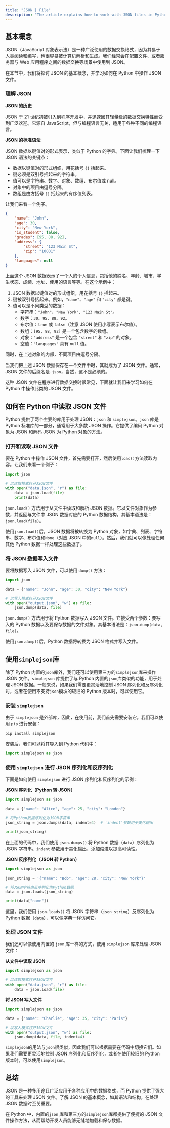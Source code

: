 ```yaml
---
title: "JSON | File"
description: "The article explains how to work with JSON files in Python, focusing on the standard json library and the third-party simplejson library for reading and writing data. It covers JSON's basic features like its syntax, which resembles Python dictionaries, and provides examples of handling JSON data in Python code. The guide also discusses JSON's role as a common data format for exchanging information between servers and web applications."
---
```


## 基本概念

JSON（JavaScript 对象表示法）是一种广泛使用的数据交换格式，因为其易于人类阅读和编写，也很容易被计算机解析和生成。我们经常会在配置文件、或者服务器与 Web 应用程序之间的数据交换等场景中使用到 JSON。

在本节中，我们将探讨 JSON 的基本概念，并学习如何在 Python 中操作 JSON 文件。

### 理解 JSON

**JSON 的历史**

JSON 于 21 世纪初被引入到程序开发中，并迅速因其轻量级的数据交换特性而受到广泛欢迎。它源自 JavaScript，但与编程语言无关，适用于各种不同的编程语言。

**JSON 的标准语法**

JSON 数据以键值对的形式表示，类似于 Python 的字典。下面让我们梳理一下 JSON 语法的关键点：

-   数据以键值对的形式组织，用花括号 `{}` 括起来。
-   键必须是双引号括起来的字符串。
-   值可以是字符串、数字、对象、数组、布尔值或 null。
-   对象中的项目由逗号分隔。
-   数组是由方括号 `[]` 括起来的有序值列表。

让我们来看一个例子。

```json
{
    "name": "John",
    "age": 30,
    "city": "New York",
    "is_student": false,
    "grades": [95, 88, 92],
    "address": {
        "street": "123 Main St",
        "zip": "10001"
    },
    "languages": null
}
```

上面这个 JSON 数据表示了一个人的个人信息，包括他的姓名、年龄、城市、学生状态、成绩、地址、使用的语言等等。在这个示例中：

1. JSON 数据以键值对的形式组织，用花括号 `{}` 括起来。
2. 键被双引号括起来。例如，`"name"`、`"age"` 和 `"city"` 都是键。
3. 值可以是不同类型的数据：
    - 字符串：`"John"`、`"New York"`、`"123 Main St"`。
    - 数字：`30`、`95`、`88`、`92`。
    - 布尔值：`true` 或 `false`（注意 JSON 使用小写表示布尔值）。
    - 数组：`[95, 88, 92]` 是一个包含数字的数组。
    - 对象：`"address"` 是一个包含 `"street"` 和 `"zip"` 的对象。
    - 空值：`"languages"` 具有 `null` 值。

同时，在上述对象的内部，不同项目由逗号分隔。

当我们把上述 JSON 数据保存在一个文件中时，其就成为了 JSON 文件。通常，JSON 文件的后缀名是`.json`，当然，这不是必须的。

这种 JSON 文件在程序进行数据交换时很常见，下面就让我们来学习如何在 Python 中操作此类的 JSON 文件。

## 如何在 Python 中读取 JSON 文件

Python 提供了两个主要的库用于处理 JSON：`json` 和 `simplejson`。`json` 库是 Python 标准库的一部分，通常用于大多数 JSON 操作。它提供了编码 Python 对象为 JSON 和解码 JSON 为 Python 对象的方法。

### 打开和读取 JSON 文件

要在 Python 中操作 JSON 文件，首先需要打开，然后使用`load()`方法读取内容。让我们来看一个例子：

```python {1, 5}
import json

# 以读取模式打开JSON文件
with open("data.json", "r") as file:
    data = json.load(file)
    print(data)
```

`json.load()` 方法用于从文件中读取和解析 JSON 数据。它以文件对象作为参数，并返回与文件中 JSON 数据对应的 Python 数据结构。其基本语法是：`json.load(file)`。

使用`json.load()`后，JSON 数据将被转换为 Python 对象，如字典、列表、字符串、数字、布尔值和`None`（对应 JSON 中的`null`）。然后，我们就可以像处理任何其他 Python 数据一样处理这些数据了。

### 将 JSON 数据写入文件

要将数据写入 JSON 文件，可以使用 `dump()` 方法：

```python {1, 7}
import json

data = {"name": "John", "age": 30, "city": "New York"}

# 以写入模式打开JSON文件
with open("output.json", "w") as file:
    json.dump(data, file)
```

`json.dump()` 方法用于将 Python 数据写入 JSON 文件。它接受两个参数：要写入的 Python 数据以及要保存数据的文件对象。其基本语法是：`json.dump(data, file)`。

使用`json.dump()`后，Python 数据将转换为 JSON 格式并写入文件。

## 使用`simplejson`库

除了 Python 内置的`json`库外，我们还可以使用第三方的`simplejson`库来操作 JSON 文件。`simplejson` 库提供了与 Python 内置的`json`库类似的功能，用于处理 JSON 数据。一般来说，如果我们需要更灵活地控制 JSON 序列化和反序列化时，或者在使用不支持`json`模块的较旧的 Python 版本时，可以使用它。

### 安装 `simplejson`

由于 `simplejson` 是外部库，因此，在使用前，我们首先需要安装它。我们可以使用 `pip` 进行安装：

```bash
pip install simplejson
```

安装后，我们可以将其导入到 Python 代码中：

```python
import simplejson as json
```

### 使用 `simplejson` 进行 JSON 序列化和反序列化

下面是如何使用 `simplejson` 进行 JSON 序列化和反序列化的示例：

**JSON 序列化（Python 转 JSON）**

```python {1, 6}
import simplejson as json

data = {"name": "Alice", "age": 25, "city": "London"}

# 将Python数据序列化为JSON字符串
json_string = json.dumps(data, indent=4)  # 'indent'参数用于美化输出

print(json_string)
```

在上面的代码中，我们使用 `json.dumps()` 将 Python 数据（`data`）序列化为 JSON 字符串。`indent` 参数用于美化输出，添加缩进以提高可读性。

**JSON 反序列化（JSON 转 Python）**

```python {1, 6}
import simplejson as json

json_string = '{"name": "Bob", "age": 28, "city": "New York"}'

# 将JSON字符串反序列化为Python数据
data = json.loads(json_string)

print(data["name"])
```

这里，我们使用 `json.loads()` 将 JSON 字符串（`json_string`）反序列化为 Python 数据（`data`），可以像字典一样访问它。

### 处理 JSON 文件

我们还可以像使用内置的 `json` 库一样的方式，使用 `simplejson` 库来处理 JSON 文件：

**从文件中读取 JSON**

```python {1, 5}
import simplejson as json

# 以读取模式打开JSON文件
with open("data.json", "r") as file:
    data = json.load(file)
```

**将 JSON 写入文件**

```python {1, 7}
import simplejson as json

data = {"name": "Charlie", "age": 35, "city": "Paris"}

# 以写入模式打开JSON文件
with open("output.json", "w") as file:
    json.dump(data, file, indent=4)
```

`simplejson`的用法与`json`很类似，因此我们可以根据需要在代码中切换它们。如果我们需要更灵活地控制 JSON 序列化和反序列化，或者在使用较旧的 Python 版本时，可以使用`simplejson`。

## 总结

JSON 是一种多用途且广泛应用于各种应用中的数据格式，而 Python 提供了强大的工具来处理 JSON 文件。了解 JSON 的基本概念，如其语法和结构，在处理 JSON 数据时至关重要。

在 Python 中，内置的`json` 库和第三方的`simplejson`库都提供了便捷的 JSON 文件操作方法，从而帮助开发人员能够无缝地加载和保存数据。
